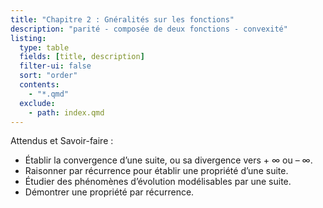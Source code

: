 ```yaml
---
title: "Chapitre 2 : Gnéralités sur les fonctions"
description: "parité - composée de deux fonctions - convexité"
listing:
  type: table
  fields: [title, description]
  filter-ui: false
  sort: "order"
  contents:
    - "*.qmd" 
  exclude:
    - path: index.qmd
---
```






::: {.bloc .rem}
<span class="bloc-titre">Attendus et Savoir-faire :</span>  

- Établir la convergence d’une suite, ou sa divergence vers + ∞ ou – ∞.
- Raisonner par récurrence pour établir une propriété d’une suite.
- Étudier des phénomènes d’évolution modélisables par une suite.
- Démontrer une propriété par récurrence.
:::

